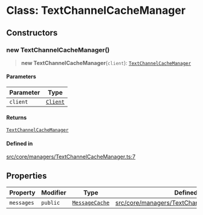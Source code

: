 # Class: TextChannelCacheManager

## Constructors

### new TextChannelCacheManager()

> **new TextChannelCacheManager**(`client`): [`TextChannelCacheManager`](TextChannelCacheManager.mdx)

#### Parameters

| Parameter | Type |
| ------ | ------ |
| `client` | [`Client`](Client.mdx) |

#### Returns

[`TextChannelCacheManager`](TextChannelCacheManager.mdx)

#### Defined in

[src/core/managers/TextChannelCacheManager.ts:7](https://github.com/justheimsk/cordium.js/blob/1bf2a638b90afa5ef4b22005e7b70c138a2c2b3e/src/core/managers/TextChannelCacheManager.ts#L7)

## Properties

| Property | Modifier | Type | Defined in |
| ------ | ------ | ------ | ------ |
| `messages` | `public` | [`MessageCache`](MessageCache.mdx) | [src/core/managers/TextChannelCacheManager.ts:5](https://github.com/justheimsk/cordium.js/blob/1bf2a638b90afa5ef4b22005e7b70c138a2c2b3e/src/core/managers/TextChannelCacheManager.ts#L5) |
